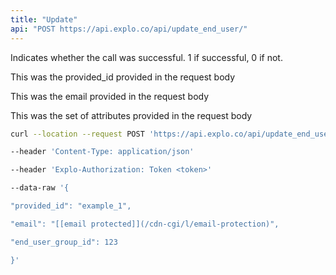 ```yaml
---
title: "Update"
api: "POST https://api.explo.co/api/update_end_user/"
---
```


<ResponseField name="success" type="number">

Indicates whether the call was successful. 1 if successful, 0 if not.

</ResponseField>

<ResponseField name="end_user.provided_id" type="string">

This was the provided_id provided in the request body

</ResponseField>

<ResponseField name="end_user.email" type="string">
  This was the email provided in the request body
</ResponseField>

<ResponseField name="end_user.attributes" type="string">

This was the set of attributes provided in the request body

</ResponseField>

<RequestExample>

```bash Example Request
curl --location --request POST 'https://api.explo.co/api/update_end_user/'

--header 'Content-Type: application/json'

--header 'Explo-Authorization: Token <token>'

--data-raw '{

"provided_id": "example_1",

"email": "[[email protected]](/cdn-cgi/l/email-protection)",

"end_user_group_id": 123

}'
```

</RequestExample>
